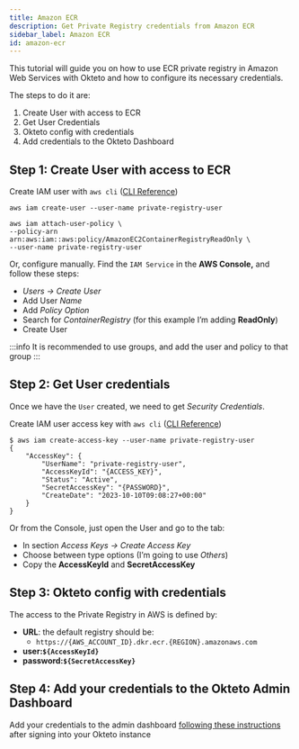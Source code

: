 ```yaml
---
title: Amazon ECR
description: Get Private Registry credentials from Amazon ECR 
sidebar_label: Amazon ECR
id: amazon-ecr
---
```


This tutorial will guide you on how to use ECR private registry in Amazon Web Services with Okteto and how to configure its necessary credentials.

The steps to do it are: 

1. Create User with access to ECR
1. Get User Credentials
1. Okteto config with credentials
1. Add credentials to the Okteto Dashboard

## Step 1: Create User with access to ECR

Create IAM user with `aws cli` ([CLI Reference](https://docs.aws.amazon.com/cli/latest/reference/iam/create-user.html))

```
aws iam create-user --user-name private-registry-user

aws iam attach-user-policy \
--policy-arn arn:aws:iam::aws:policy/AmazonEC2ContainerRegistryReadOnly \
--user-name private-registry-user
```

Or, configure manually. Find the `IAM Service` in the **AWS Console,** and follow these steps:

- *Users → Create User*
- Add User *Name*
- Add *Policy Option*
- Search for *ContainerRegistry* (for this example I’m adding **ReadOnly**)
- Create User

:::info
It is recommended to use groups, and add the user and policy to that group
:::

## Step 2: Get User credentials

Once we have the `User` created, we need to get *Security Credentials*.

Create IAM user access key with `aws cli` ([CLI Reference](https://docs.aws.amazon.com/cli/latest/reference/iam/create-access-key.html))

```
$ aws iam create-access-key --user-name private-registry-user
{
    "AccessKey": {
        "UserName": "private-registry-user",
        "AccessKeyId": "{ACCESS_KEY}",
        "Status": "Active",
        "SecretAccessKey": "{PASSWORD}",
        "CreateDate": "2023-10-10T09:08:27+00:00"
    }
}
```

Or from the Console, just open the User and go to the tab: 

- In section *Access Keys → Create Access Key*
- Choose between type options (I’m going to use *Others*)
- Copy the **AccessKeyId** and **SecretAccessKey**

## Step 3: Okteto config with credentials

The access to the Private Registry in AWS is defined by: 

- **URL**: the default registry should be:
    - `https://{AWS_ACCOUNT_ID}.dkr.ecr.{REGION}.amazonaws.com`
- **user:`${AccessKeyId}`**
- **password:`${SecretAccessKey}`**

## Step 4: Add your credentials to the Okteto Admin Dashboard

Add your credentials to the admin dashboard [following these instructions](admin/dashboard.mdx#registry-credentials) after signing into your Okteto instance